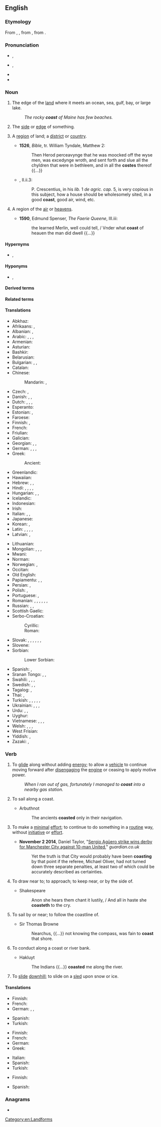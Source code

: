 ==English==
{{wikipedia}}
{{wikipedia|coast (disambiguation)}}

===Etymology===
From {{inh|en|enm|coste}}, {{m|enm|cooste|t=rib", also "shore}}, from {{der|en|fro|coste}}, from {{der|en|la|costa|t=rib, side, edge}}.

===Pronunciation===
* {{a|GA}} {{enPR|kōst}}, {{IPA|en|/koʊst/}}
* {{a|RP}} {{enPR|kōst}}, {{IPA|en|/kəʊst/}}
* {{audio|en|en-us-coast.ogg|Audio (US)}}
* {{rhymes|en|əʊst}}

===Noun===
{{en-noun}}

# The edge of the [[land]] where it meets an ocean, sea, gulf, bay, or large lake. {{defdate|from 14th c.}}
#: ''The rocky '''coast''' of Maine has few beaches.''
# {{lb|en|obsolete}} The [[side]] or [[edge]] of something. {{defdate|15th-18th c.}}
#: {{rfquotek|en|Sir Isaac Newton}}
# {{lb|en|obsolete}} A [[region]] of land; a [[district]] or [[country]]. {{defdate|14th-17th c.}}
#* '''1526''', ''Bible'', tr. William Tyndale, Matthew 2:
#*: Then Herod perceavynge that he was moocked off the wyse men, was excedynge wroth, and sent forth and slue all the chyldren that were in bethleem, and in all the '''costes''' thereof {{...}}
#* {{RQ:RBrtn AntmyMlncly}}, II.ii.3:
#*: P. Crescentius, in his ''lib.'' 1 ''de agric. cap.'' 5, is very copious in this subject, how a house should be wholesomely sited, in a good '''coast''', good air, wind, etc.
# {{lb|en|obsolete}} A region of the [[air]] or [[heavens]]. {{defdate|14th-17th c.}}
#* '''1590''', Edmund Spenser, ''The Faerie Queene'', III.iii:
#*: the learned Merlin, well could tell, / Vnder what '''coast''' of heauen the man did dwell {{...}}

====Hypernyms====
* {{sense|edge of land meeting an ocean, sea, gulf, or bay}} {{l|en|shore}}, {{l|en|shoreline}}

====Hyponyms====
* {{sense|edge of land meeting an ocean, sea, gulf, or bay}} {{l|en|oceanfront}}, {{l|en|seashore}}

====Derived terms====
{{der4|en|coast-to-coast|coastal|coaster|coastguard|coastland|coastline|coastward|coastwatcher|coastwise|West Coast}}

====Related terms====
{{rel3|en|coast fox|coast guard|coast rat}}

====Translations====
{{trans-top|edge of land meeting ocean, sea, gulf, bay}}
* Abkhaz: {{t-needed|ab}}
* Afrikaans: {{t+|af|kus}}, {{t+|af|oewer}}
* Albanian: {{t+|sq|breg}}, {{t+|sq|bregdet}}
* Arabic: {{t+|ar|ساحل}}, {{t+|ar|شاطئ}}, {{t|ar|تلَة}}, {{t|ar|هبوط تلَة}}
* Armenian: {{t+|hy|ափ|sc=Armn}}
* Asturian: {{t|ast|costa|f}}
* Bashkir: {{t|ba|яр|sc=Cyrl}}
* Belarusian: {{t|be|бе́раг|m}}
* Bulgarian: {{t|bg|морски бряг|sc=Cyrl}}, {{t+|bg|крайбрежие|sc=Cyrl}}, {{t+|bg|бряг|m}}
* Catalan: {{t+|ca|costa|f}}
* Chinese:
*: Mandarin: {{t+|cmn|海岸|tr=hǎi'àn|sc=Hani}}, {{t+|cmn|岸|tr=àn|sc=Hani}}
* Czech: {{t+|cs|pobřeží|n}}, {{t+|cs|břeh|m}}
* Danish: {{t+|da|bred}}, {{t+|da|kyst}}, {{t+|da|strand|c}}
* Dutch: {{t+|nl|kust}}, {{t+|nl|kustlijn}}, {{t+|nl|zeekant}}, {{t+|nl|zeekust}}
* Esperanto: {{t+|eo|marbordo}}
* Estonian: {{t+|et|rand}}, {{t|et|rannik}}
* Faroese: {{t|fo|strond|f}}
* Finnish: {{t|fi|merenrannikko}}, {{t+|fi|rannikko}}
* French: {{t+|fr|côte|f}}
* Friulian: {{t|fur|cueste|f}}
* Galician: {{t|gl|costa|f}}
* Georgian: {{t|ka|ნაპირი|sc=Geor}}, {{t|ka|ზღვის პირი|sc=Geor}}, {{t|ka|სანაპირო}}
* German: {{t+check|de|Küste}}, {{t-check|de|Küstenland}}, {{t+check|de|Strand}}, {{t+check|de|Ufer}}
* Greek: {{t+|el|ακτή|f}}
*: Ancient: {{t|grc|παράλιος|f}}
* Greenlandic: {{t|kl|sissaq}}
* Hawaiian: {{t|haw|mokuna}}
* Hebrew: {{t|he|שְׂפַת הַיָּם|sc=Hebr}}, {{t+|he|חוֹף יָם|sc=Hebr}}, {{t+|he|חוֹף|sc=Hebr}}
* Hindi: {{t+|hi|सीमा}}, {{t+|hi|कनारा}}, {{t+|hi|तट}}, {{t|hi|समुद्रतट}}, {{t|hi|सागरतट}}
* Hungarian: {{t+|hu|part}}, {{t+|hu|partvidék}}, {{t+|hu|tengerpart}}
* Icelandic: {{t+|is|strönd|f}}
* Indonesian: {{t+|id|pantai}}
* Irish: {{t|ga|cósta|m}}
* Italian: {{t+|it|costa}}, {{t+|it|costiera}}, {{t+|it|litorale}}
* Japanese: {{t+|ja|海岸|tr=[[かいがん]], kaigan|sc=Jpan}}
* Korean: {{t+|ko|연안}}, {{t+|ko|해안}}
* Latin: {{t+|la|lītus|n}}, {{t|la|limbus}}, {{t+|la|ōra}}, {{t|la|orarius}}, {{t+|la|acta}}
* Latvian: {{t+|lv|krasts}}, {{t|lv|piekraste}}
{{trans-mid}}
* Lithuanian: {{t|lt|pajūris}}
* Mongolian: {{t+|mn|тэнгисийн эрэг|sc=Cyrl}}, {{t+|mn|хаялга|sc=Cyrl}}, {{t+|mn|далайн эрэг|sc=Cyrl}}, {{t+|mn|далайн хевее|sc=Cyrl}}
* Mwani: {{t|wmw|rifuko}}
* Norman: {{t|nrf|côte|f}}
* Norwegian: {{t+|no|kyst}}, {{t+|no|strand}}
* Occitan: {{t+|oc|còsta|f}}
* Old English: {{t|ang|rima|m}}
* Papiamentu: {{t|pap|kanto}}, {{t|pap|kantu}}, {{t|pap|kosta}}
* Persian: {{t+|fa|ساحل|tr=sāhel|sc=fa-Arab}}, {{t+|fa|دریاکنار|tr=daryā-kenār|sc=fa-Arab}}
* Polish: {{t+|pl|brzeg}}, {{t+|pl|wybrzeże}}
* Portuguese: {{t+|pt|costa|f}}, {{t+|pt|beira|f}}
* Romanian: {{t+|ro|coastă}}, {{t|ro|țărm de mare}}, {{t|ro|coborâre la vale}}, {{t+|ro|liman}}, {{t+|ro|mal}}, {{t+|ro|limită}}, {{t+|ro|hotar}}
* Russian: {{t|ru|мо́рской бе́рег}}, {{t+|ru|побере́жье}}, {{t+|ru|бе́рег|m}}
* Scottish Gaelic: {{t|gd|cladach|m}}
* Serbo-Croatian:
*: Cyrillic: {{t|sh|обала|f|sc=Cyrl}}
*: Roman: {{t+|sh|obala|f}}
* Slovak: {{t|sk|klesajúci}}, {{t|sk|morský breh}}, {{t|sk|nezaberajúci}}, {{t|sk|plávať pozdĺž pobrežia}}, {{t|sk|pobrežie}}, {{t|sk|pobrežie mora}}, {{t|sk|stúpajúci}}
* Slovene: {{t+|sl|obala|f}}
* Sorbian:
*: Lower Sorbian: {{t|dsb|pśibrjog|m}}
* Spanish: {{t+|es|costa|f}}, {{t|es|litoral|m}}
* Sranan Tongo: {{t|srn|syoro}}, {{t|srn|watrasey}}, {{t|srn|sekanti}}
* Swahili: {{t+|sw|pwani}}, {{t|sw|ufuko}}, {{t|sw|mapwa}}, {{t|sw|mapwaji}}
* Swedish: {{t|sv|gräns mot hav}}, {{t+|sv|kust}}, {{t+|sv|strand}}
* Tagalog: {{t|tl|pampang}}, {{t+|tl|baybayin}}
* Thai: {{t+|th|ชายฝั่ง}}, {{t|th|ทางลาดเอียง|tr=taang lâat-iang}}
* Turkish: {{t+|tr|sahil}}, {{t|tr|deniz kenarı}}, {{t|tr|deniz kıyısı}}, {{t+|tr|kıyı}}, {{t|tr|kızak için uygun yokuş}}, {{t|tr|kızakla yokuştan kayma}}
* Ukrainian: {{t|uk|побере́жжя|sc=Cyrl}}, {{t|uk|узбере́жжя|n}}, {{t|uk|бе́ріг|m}}, {{t+|uk|бе́рег|m}}
* Urdu: {{t|ur|کنارہ|tr=kanārā|sc=ur-Arab}}, {{t|ur|تٹ|tr=taṭ|sc=ur-Arab}}, {{t|ur|ساگرتٹ|tr=sāgartaṭ|sc=ur-Arab}}
* Uyghur: {{t|ug|tr=déngiz yaqisi}}
* Vietnamese: {{t+|vi|bờ biển}}, {{t|vi|đường lao}}, {{t|vi|sự lao xuống}}, {{t|vi|sự lao dốc}}
* Welsh: {{t+|cy|arfordir}}, {{t|cy|goror}}, {{t|cy|mordir}}, {{t+|cy|arfordiroedd|m-p}}
* West Frisian: {{t|fy|igge}}
* Yiddish: {{t|yi|ברעג|m}}, {{t|yi|ברעג טײַך|m}}
* Zazaki: {{t|zza|kıste}}, {{t|zza|kuste}}
{{trans-bottom}}

===Verb===
{{en-verb}}

# {{lb|en|intransitive}} To [[glide]] along without adding [[energy]]; to allow a [[vehicle]] to continue moving forward after [[disengaging]] the [[engine]] or ceasing to apply motive power.
#: ''When I ran out of gas, fortunately I managed to '''coast''' into a nearby gas station.''
# {{lb|en|intransitive|nautical}} To sail along a coast.
#* Arbuthnot
#*: The ancients '''coasted''' only in their navigation.
# {{lb|en|intransitive}} To make a [[minimal]] [[effort]]; to continue to do something in a [[routine]] way, without [[initiative]] or [[effort]].
#* '''November 2 2014''', Daniel Taylor, "[http://www.theguardian.com/football/2014/nov/02/manchester-city-manchester-united-premier-league-match-report Sergio Agüero strike wins derby for Manchester City against 10-man United]," ''guardian.co.uk''
#*: Yet the truth is that City would probably have been '''coasting''' by that point if the referee, Michael Oliver, had not turned down three separate penalties, at least two of which could be accurately described as certainties.
# {{lb|en|intransitive|obsolete}} To draw near to; to approach; to keep near, or by the side of.
#* Shakespeare
#*: Anon she hears them chant it lustily, / And all in haste she '''coasteth''' to the cry.
#: {{rfquotek|en|Hakluyt}}
# {{lb|en|transitive|obsolete}} To sail by or near; to follow the coastline of.
#* Sir Thomas Browne
#*: Nearchus, {{...}} not knowing the compass, was fain to '''coast''' that shore.
# {{lb|en|transitive|obsolete}} To conduct along a coast or river bank.
#* Hakluyt
#*: The Indians {{...}} '''coasted''' me along the river.
# {{lb|en|US|dialect}} To [[slide]] [[downhill]]; to slide on a [[sled]] upon snow or ice.

====Translations====
{{trans-top|to glide along with no added energy}}
* Finnish: {{t+|fi|liukua}}
* French: {{t|fr|aller en roue libre}}
* German: {{t+|de|gleiten}}, {{t+|de|gleiten}}, {{t+|de|[[ohne]] [[zu]] [[treten]]}} {{qualifier|bicycle}}
{{trans-mid}}
* Spanish: {{t+|es|deslizar}}
* Turkish: {{t+|tr|[[pedal]] [[çevirmeden]] [[bisiklet]] [[sürmek]]}} {{qualifier|bicycle}}
{{trans-bottom}}

{{trans-top|to sail along a coast}}
* Finnish: {{t|fi|[[purjehtia]] [[pitkin]] [[rannikko|rannikkoa]]}}
* French: {{t+|fr|caboter}}
* German: {{t+|de|segeln}}
* Greek: {{t|el|ακτοπλοώ}}
{{trans-mid}}
* Italian: {{t|it|[[veleggiare]] [[sotto]] [[costa]]}}
* Spanish: {{t+|es|navegar}}
* Turkish: {{t+|tr|seyretmek}}
{{trans-bottom}}

{{trans-top|to make a minimal effort}}
* Finnish: {{t|fi|ottaa rennosti}}
{{trans-mid}}
* Spanish: {{t+|es|perecear}}
{{trans-bottom}}

===Anagrams===
* {{anagrams|en|a=acost|Ascot|Casto|Coats|Cotas|Sacto|Tosca|ascot|catso|coats|costa|octas|scato-|scoat|tacos}}

[[Category:en:Landforms]]
